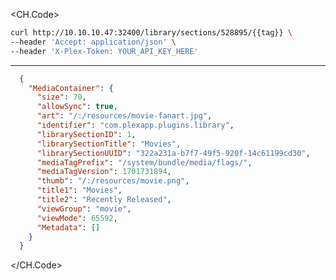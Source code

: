 
<CH.Code>
```bash Example Request
curl http://10.10.10.47:32400/library/sections/528895/{{tag}} \
--header 'Accept: application/json' \
--header 'X-Plex-Token: YOUR_API_KEY_HERE'
```
---

```json Example Response
  {
    "MediaContainer": {
      "size": 70,
      "allowSync": true,
      "art": "/:/resources/movie-fanart.jpg",
      "identifier": "com.plexapp.plugins.library",
      "librarySectionID": 1,
      "librarySectionTitle": "Movies",
      "librarySectionUUID": "322a231a-b7f7-49f5-920f-14c61199cd30",
      "mediaTagPrefix": "/system/bundle/media/flags/",
      "mediaTagVersion": 1701731894,
      "thumb": "/:/resources/movie.png",
      "title1": "Movies",
      "title2": "Recently Released",
      "viewGroup": "movie",
      "viewMode": 65592,
      "Metadata": []
    }
  }
```
</CH.Code>

